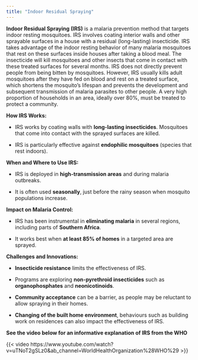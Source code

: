 ```yaml
---
title: "Indoor Residual Spraying"
---
```


**Indoor Residual Spraying (IRS)** is a malaria prevention method that targets indoor resting mosquitoes. IRS involves coating interior walls and other sprayable surfaces in a house with a residual (long-lasting) insecticide. IRS takes advantage of the indoor resting behavior of many malaria mosquitoes that rest on these surfaces inside houses after taking a blood meal. The insecticide will kill mosquitoes and other insects that come in contact with these treated surfaces for several months. IRS does not directly prevent people from being bitten by mosquitoes. However, IRS usually kills adult mosquitoes after they have fed on blood and rest on a treated surface, which shortens the mosquito's lifespan and prevents the development and subsequent transmission of malaria parasites to other people. A very high proportion of households in an area, ideally over 80%, must be treated to protect a community.

**How IRS Works:**

-   IRS works by coating walls with **long-lasting insecticides**. Mosquitoes that come into contact with the sprayed surfaces are killed.

-   IRS is particularly effective against **endophilic mosquitoes** (species that rest indoors).

**When and Where to Use IRS:**

-   IRS is deployed in **high-transmission areas** and during malaria outbreaks.

-   It is often used **seasonally**, just before the rainy season when mosquito populations increase.

**Impact on Malaria Control:**

-   IRS has been instrumental in **eliminating malaria** in several regions, including parts of **Southern Africa**.

-   It works best when **at least 85% of homes** in a targeted area are sprayed.

**Challenges and Innovations:**

-   **Insecticide resistance** limits the effectiveness of IRS.

-   Programs are exploring **non-pyrethroid insecticides** such as **organophosphates** and **neonicotinoids**.

-   **Community acceptance** can be a barrier, as people may be reluctant to allow spraying in their homes.

-   **Changing of the built home environment**, behaviours such as building work on residences can also impact the effectiveness of IRS.

**See the video below for an informative explanation of IRS from the WHO**

{{< video https://www.youtube.com/watch?v=uTNoT2gSLz0&ab_channel=WorldHealthOrganization%28WHO%29 >}}
